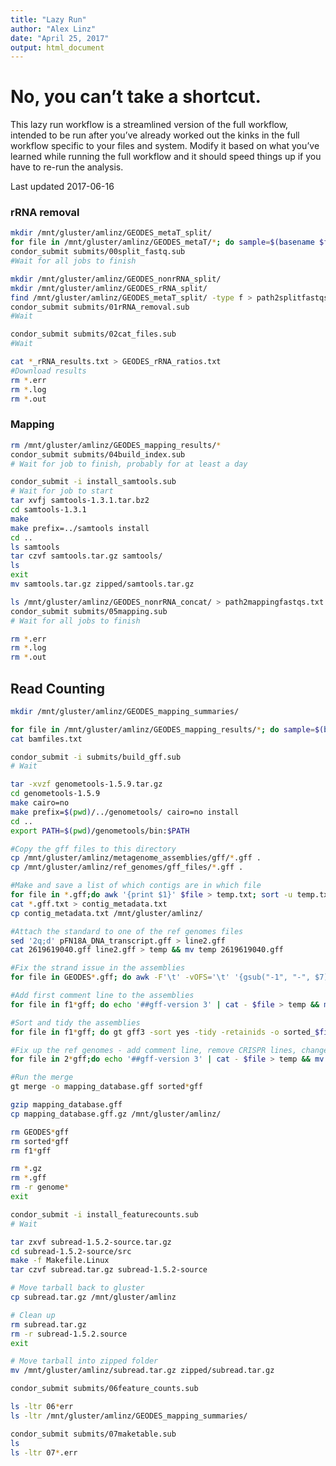 ```yaml
---
title: "Lazy Run"
author: "Alex Linz"
date: "April 25, 2017"
output: html_document
---
```

# No, you can't take a shortcut.
This lazy run workflow is a streamlined version of the full workflow, intended to be run after you've already worked out the kinks in the full workflow specific to your files and system. Modify it based on what you've learned while running the full workflow and it should speed things up if you have to re-run the analysis.

Last updated 2017-06-16

### rRNA removal

```bash
mkdir /mnt/gluster/amlinz/GEODES_metaT_split/
for file in /mnt/gluster/amlinz/GEODES_metaT/*; do sample=$(basename $file |cut -d'.' -f1); echo $sample;done > samplenames.txt
condor_submit submits/00split_fastq.sub
#Wait for all jobs to finish

mkdir /mnt/gluster/amlinz/GEODES_nonrRNA_split/
mkdir /mnt/gluster/amlinz/GEODES_rRNA_split/
find /mnt/gluster/amlinz/GEODES_metaT_split/ -type f > path2splitfastqs.txt
condor_submit submits/01rRNA_removal.sub
#Wait

condor_submit submits/02cat_files.sub
#Wait

cat *_rRNA_results.txt > GEODES_rRNA_ratios.txt
#Download results
rm *.err
rm *.log
rm *.out
```

### Mapping

```bash
rm /mnt/gluster/amlinz/GEODES_mapping_results/*
condor_submit submits/04build_index.sub
# Wait for job to finish, probably for at least a day

condor_submit -i install_samtools.sub
# Wait for job to start
tar xvfj samtools-1.3.1.tar.bz2
cd samtools-1.3.1
make
make prefix=../samtools install
cd ..
ls samtools
tar czvf samtools.tar.gz samtools/
ls
exit
mv samtools.tar.gz zipped/samtools.tar.gz

ls /mnt/gluster/amlinz/GEODES_nonrRNA_concat/ > path2mappingfastqs.txt
condor_submit submits/05mapping.sub
# Wait for all jobs to finish

rm *.err
rm *.log
rm *.out
```

## Read Counting

```bash
mkdir /mnt/gluster/amlinz/GEODES_mapping_summaries/

for file in /mnt/gluster/amlinz/GEODES_mapping_results/*; do sample=$(basename $file |cut -d'.' -f1); echo $sample;done > bamfiles.txt
cat bamfiles.txt

condor_submit -i submits/build_gff.sub
# Wait

tar -xvzf genometools-1.5.9.tar.gz
cd genometools-1.5.9
make cairo=no
make prefix=$(pwd)/../genometools/ cairo=no install
cd ..
export PATH=$(pwd)/genometools/bin:$PATH

#Copy the gff files to this directory
cp /mnt/gluster/amlinz/metagenome_assemblies/gff/*.gff .
cp /mnt/gluster/amlinz/ref_genomes/gff_files/*.gff .

#Make and save a list of which contigs are in which file
for file in *.gff;do awk '{print $1}' $file > temp.txt; sort -u temp.txt > $file.txt;awk '{print FILENAME $0}' $file.txt > temp2.txt;mv temp2.txt $file.txt;done
cat *.gff.txt > contig_metadata.txt
cp contig_metadata.txt /mnt/gluster/amlinz/

#Attach the standard to one of the ref genomes files
sed '2q;d' pFN18A_DNA_transcript.gff > line2.gff
cat 2619619040.gff line2.gff > temp && mv temp 2619619040.gff

#Fix the strand issue in the assemblies
for file in GEODES*.gff; do awk -F'\t' -vOFS='\t' '{gsub("-1", "-", $7); gsub("1", "+", $7); print}' $file > f1_$file; done

#Add first comment line to the assemblies
for file in f1*gff; do echo '##gff-version 3' | cat - $file > temp && mv temp $file; done

#Sort and tidy the assemblies
for file in f1*gff; do gt gff3 -sort yes -tidy -retainids -o sorted_$file $file; done

#Fix up the ref genomes - add comment line, remove CRISPR lines, change semicolons to escaped semicolons, and sort.
for file in 2*gff;do echo '##gff-version 3' | cat - $file > temp && mv temp $file;sed '/CRISPR/d' $file > temp && mv temp $file; sed -i 's|; |%3B |g' $file; gt gff3 -sort yes -tidy -retainids -o sorted_$file $file; done

#Run the merge
gt merge -o mapping_database.gff sorted*gff

gzip mapping_database.gff
cp mapping_database.gff.gz /mnt/gluster/amlinz/

rm GEODES*gff
rm sorted*gff
rm f1*gff

rm *.gz
rm *.gff
rm -r genome*
exit

condor_submit -i install_featurecounts.sub
# Wait

tar zxvf subread-1.5.2-source.tar.gz
cd subread-1.5.2-source/src
make -f Makefile.Linux
tar czvf subread.tar.gz subread-1.5.2-source

# Move tarball back to gluster
cp subread.tar.gz /mnt/gluster/amlinz

# Clean up
rm subread.tar.gz
rm -r subread-1.5.2.source
exit

# Move tarball into zipped folder
mv /mnt/gluster/amlinz/subread.tar.gz zipped/subread.tar.gz

condor_submit submits/06feature_counts.sub

ls -ltr 06*err
ls -ltr /mnt/gluster/amlinz/GEODES_mapping_summaries/

condor_submit submits/07maketable.sub
ls
ls -ltr 07*.err
```